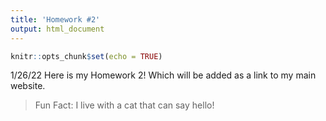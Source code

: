 ```yaml
---
title: 'Homework #2'
output: html_document
---
```


```r
knitr::opts_chunk$set(echo = TRUE)
```
1/26/22
Here is my Homework 2! Which will be added as a link to my main website.

>Fun Fact: I live with a cat that can say hello!


